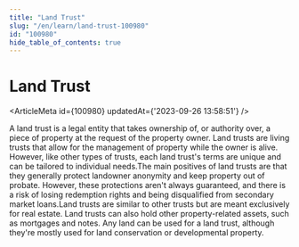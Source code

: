 ```yaml
---
title: "Land Trust"
slug: "/en/learn/land-trust-100980"
id: "100980"
hide_table_of_contents: true
---
```



# Land Trust

<ArticleMeta id={100980} updatedAt={'2023-09-26 13:58:51'} />
<div className='border-solid border-b border-t-0 my-4 border-[var(--ifm-color-gray-300)]' />

A land trust is a legal entity that takes ownership of, or authority over, a piece of property at the request of the property owner. Land trusts are living trusts that allow for the management of property while the owner is alive. However, like other types of trusts, each land trust's terms are unique and can be tailored to individual needs.The main positives of land trusts are that they generally protect landowner anonymity and keep property out of probate. However, these protections aren't always guaranteed, and there is a risk of losing redemption rights and being disqualified from secondary market loans.Land trusts are similar to other trusts but are meant exclusively for real estate. Land trusts can also hold other property-related assets, such as mortgages and notes. Any land can be used for a land trust, although they're mostly used for land conservation or developmental property.
